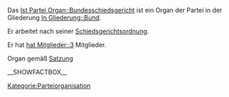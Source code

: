Das [[Ist Partei Organ::Bundesschiedsgericht]] ist ein Organ der Partei in der Gliederung [[In Gliederung::Bund]]. 

Er arbeitet nach seiner [[Hat Geschäftsordnung::Satzung#Abschnitt_C:_Schiedsgerichtsordnung|Schiedsgerichtsordnung]].

Er hat [[hat Mitglieder::3]] Mitglieder.

Organ gemäß [[Ist definiert in Satzung::Satzung#.C2.A7_9_-_Organe_der_Bundespartei|Satzung]]


__SHOWFACTBOX__


[[Kategorie:Parteiorganisation]]